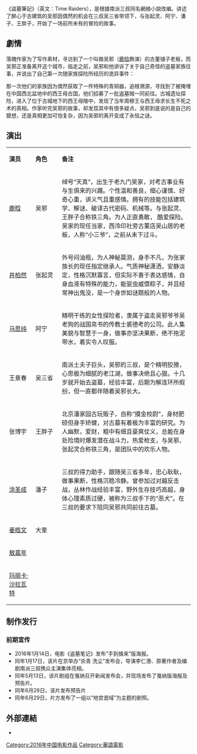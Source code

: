 {{newsrelease|time=2016-07-08T08:27:20+00:00}}
{{unreferenced|time=2016-07-08T08:27:20+00:00}}
{{Mergeto |1=盜墓筆記 (電影)|time=2016-07-04T14:36:39+00:00}}

{{Infobox film
| name           = 盜墓筆記
| original_name  = Time Raiders
| image          =
| director       = [[李仁港|李仁港]]
| producer       = 曾佩珊
| writer         = [[南派三叔|南派三叔]]
| starring       = [[鹿晗|鹿晗]]，[[井柏然|井柏然]]，[[馬思純|馬思純]]
| music          =  
| cinematography =   
| editing        = 
| distributor    = 世纪长龙影视股份有限公司
| released       = {{film date|2016|8|5|中國}}
| runtime        = 
| country        = {{CHN}}
| language       =  [[華語|華語]]
| budget         = 
| gross          = 
}}

《盜墓筆記》（英文：Time Raiders），是根據南派三叔同名網絡小說改编。讲述了醉心于古建筑的吴邪因偶然的机会在三叔吴三省带领下，与张起灵、阿宁、潘子、王胖子，开始了一场前所未有的冒险的故事。

== 劇情 ==
落魄作家为了写作素材，寻访到了一个叫做吴邪（[[鹿晗|鹿晗]]飾演）的古董铺子老板，而吴邪正准备离开这个城市，临走之前，吴邪和他讲诉了关于自己奇怪的盗墓家族往事，并说出了自己第一次随家族探险所经历的诡异事件：

那一次他们的家族因为偶然获取了一件特殊的青铜器，追根溯源，寻找到了被掩埋在中国西北盆地中的西王母古国，他们招募了一批盗墓贼一同前往。古城遗址探险，进入了位于古城地下的西王母陵中，发现了当年周穆王与西王母求长生不死之术的真相。作家听完吴邪的故事，却发现其中有很多疑点，吴邪到底说的是自己的臆想，还是真相更加可怕复杂，因为吴邪的离开变成了永恒之谜。

==演出==
{|class="wikitable " width="75%"
|- style="background:cornflowerblue; color:white" align=center
|style="width:10%"|'''演员'''||style="width:10%"|'''角色'''||style="width:50%"|'''备注'''
|-
| [[鹿晗|鹿晗]]   ||  吴邪   ||绰号“天真”，出生于老九门吴家，对考古事业有与生俱来的兴趣。个性温和善良，细心谨慎、好奇心重，讲义气且重感情。拥有的技能包括建筑学、解谜、破译古代密码、机械等。与张起灵、王胖子合称铁三角。为人正直勇敢， 酷爱探险。吴家的现任当家，西泠印社旁古董店吴山居的老板，人称“小三爷”，之前从未下过斗。
|-
| [[井柏然|井柏然]]   ||  张起灵   ||外号闷油瓶，为人神秘莫测，身手不凡，为张家族长的现任指定继承人。气质神秘潇洒，安静淡定，性格沉默寡言，但实际不善于表达感情，自身血液有特殊的能力，能驱虫威慑粽子，并且经常神出鬼没，是一个身世如谜题般的人物。
|-
| [[马思纯|马思纯]]  ||  阿宁   ||精明干练的女性探险者，隶属于盗走吴邪爷爷吴老狗的战国帛书的传教士裘德考的公司。此人集美貌与智慧于一身，做事亦坚决果断，绝不拖泥带水，着实令人叹服。
|-
| 王景春   ||  吴三省   ||南派土夫子巨头，吴邪的三叔，是个精明狡猾，心思极为细腻的老江湖，做事决绝且心狠。十几岁就开始去盗墓，经验丰富，后期为解连环所假扮，但一直都伴随着吴邪长大。
|-
| 张博宇   ||  王胖子   ||北京潘家园古玩贩子，自称“摸金校尉”，身材肥硕但身手矫健，对古墓有着极为丰富的研究。为人幽默，爱财，粗中有细且豪爽仗义，总能在身处险境时爆发潜在战斗力，热爱枪支，与吴邪、张起灵合称铁三角，是团队中的欢乐人物。
|-
| [[涂圣成|涂圣成]]   ||  潘子   ||三叔的得力助手，跟随吴三省多年，忠心耿耿，做事果断，性格沉稳冷静。曾参加过对越反击战，丛林作战经验丰富，野外生存技巧高超，身体心理素质过硬，被称为三叔手下的“恶犬”。在三叔的要求下陪同吴邪共同前往古墓。
|-
| [[姜皓文|姜皓文]]   ||  大奎   ||
|-
| [[敖嘉年|敖嘉年]]   ||     ||
|-
| [[玛丽卡·沙拉瓦特|玛丽卡·沙拉瓦特]]   ||     ||
|}

== 制作发行 ==
=== 前期宣传 ===
*2016年1月14日，电影《盗墓笔记》发布“手到擒来”版海报。
*同年1月17日，该片在京举办“杀青 洗尘”发布会，导演李仁港、原著作者及编剧南派三叔携众主演集体亮相。
*同年5月13日，该片剧组在戛纳召开新闻发布会，并现场发布了戛纳版海报及预告片。
*同年6月28日，该片发布预告片
*同年6月29日，片方发布了一组以“地宫诡域”为主题的剧照。

== 外部連結 ==
* {{douban}}

[[Category:2016年中国电影作品|Category:2016年中国电影作品]]
[[Category:華語電影|Category:華語電影]]
